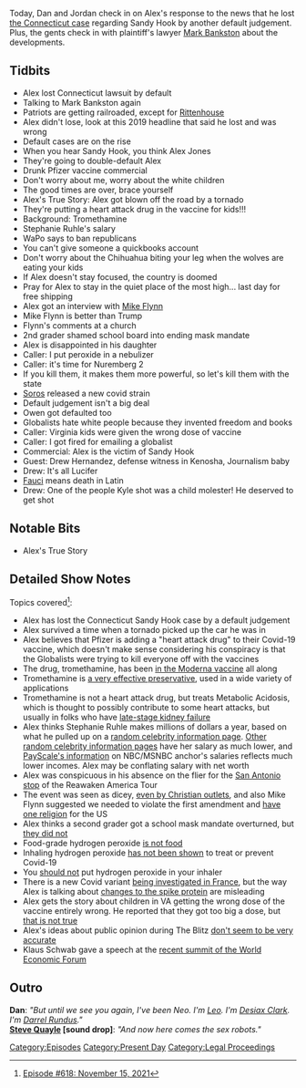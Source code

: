 {{Episode
    | title           = November 15, 2021
    | caption         = [https://knowledgefight.libsyn.com/618-november-15-2021 Listen to this episode on Libsyn]
    | episodeNumber   = 618
    | length          = 02:46:06
    | airDate         = November 17, 2021
    | coverageDate    = November 15, 2021
    | episodeType     = [[:Category:Present Day|Present Day]]
    | appearance      = [[Mark Bankston]], [[Kyle Rittenhouse]], [[Stephanie Ruhle]], [[Mike Flynn]], [[Owen Shroyer]], [[Drew Hernandez]]
    | oocDrop         = 1998: I will likely die in the next 5 years
    | previousEpisode = [[617: June 27, 2003]]
    | nextEpisode     = [[619: November 16, 2021]]
}}

{{Stub}}

Today, Dan and Jordan check in on Alex's response to the news that he lost [[Connecticut Sandy Hook Lawsuit (Lafferty v. Jones)|the Connecticut case]] regarding Sandy Hook by another default judgement.  Plus, the gents check in with plaintiff's lawyer [[Mark Bankston]] about the developments.

== Tidbits ==

*Alex lost Connecticut lawsuit by default
*Talking to Mark Bankston again
*Patriots are getting railroaded, except for [[Kyle Rittenhouse|Rittenhouse]]
*Alex didn't lose, look at this 2019 headline that said he lost and was wrong
*Default cases are on the rise
*When you hear Sandy Hook, you think Alex Jones
*They're going to double-default Alex
*Drunk Pfizer vaccine commercial
*Don't worry about me, worry about the white children
*The good times are over, brace yourself
*Alex's True Story: Alex got blown off the road by a tornado
*They're putting a heart attack drug in the vaccine for kids!!!
*Background: Tromethamine
*Stephanie Ruhle's salary
*WaPo says to ban republicans
*You can't give someone a quickbooks account
*Don't worry about the Chihuahua biting your leg when the wolves are eating your kids
*If Alex doesn't stay focused, the country is doomed
*Pray for Alex to stay in the quiet place of the most high... last day for free shipping
*Alex got an interview with [[Mike Flynn]]
*Mike Flynn is better than Trump
*Flynn's comments at a church
*2nd grader shamed school board into ending mask mandate
*Alex is disappointed in his daughter
*Caller: I put peroxide in a nebulizer
*Caller: it's time for Nuremberg 2
*If you kill them, it makes them more powerful, so let's kill them with the state
*[[George Soros|Soros]] released a new covid strain
*Default judgement isn't a big deal
*Owen got defaulted too
*Globalists hate white people because they invented freedom and books
*Caller: Virginia kids were given the wrong dose of vaccine
*Caller: I got fired for emailing a globalist
*Commercial: Alex is the victim of Sandy Hook
*Guest: Drew Hernandez, defense witness in Kenosha, Journalism baby
*Drew: It's all Lucifer
*[[Anthony Fauci|Fauci]] means death in Latin
*Drew: One of the people Kyle shot was a child molester! He deserved to get shot

==Notable Bits==

*Alex's True Story

==Detailed Show Notes==

Topics covered<ref>[https://knowledgefight.com/research/2021/11/16/episode-618-november-15-2021 Episode #618: November 15, 2021]</ref>:

*Alex has lost the Connecticut Sandy Hook case by a default judgement
*Alex survived a time when a tornado picked up the car he was in
*Alex believes that Pfizer is adding a "heart attack drug" to their Covid-19 vaccine, which doesn't make sense considering his conspiracy is that the Globalists were trying to kill everyone off with the vaccines
*The drug, tromethamine, has been [https://www.prevention.com/health/a35002158/pfizer-vs-moderna-covid-19-vaccine-ingredients/ in the Moderna vaccine] all along
*Tromethamine is [https://www.reuters.com/article/factcheck-coronavirus-vaccine/fact-check-pfizer-is-not-including-tromethamine-in-its-covid-19-vaccine-to-counter-side-effects-idUSL1N2S31ML a very effective preservative], used in a wide variety of applications
*Tromethamine is not a heart attack drug, but treats Metabolic Acidosis, which is thought to possibly contribute to some heart attacks, but usually in folks who have [https://www.renalandurologynews.com/home/news/nephrology/chronic-kidney-disease-ckd/low-serum-bicarbonate-acidotic-ckd-may-up-risks-heart-failure-heart-attack-stroke/ late-stage kidney failure]
*Alex thinks Stephanie Ruhle makes millions of dollars a year, based on what he pulled up on a [https://www.legit.ng/1248262-stephanie-ruhle-bio-age-family-net-worth.html random celebrity information page]. [https://thefamousdata.com/stephanie-ruhle/ Other random celebrity information pages] have her salary as much lower, and [https://www.payscale.com/research/US/Employer=NBC/Salary PayScale's information] on NBC/MSNBC anchor's salaries reflects much lower incomes. Alex may be conflating salary with net worth
*Alex was conspicuous in his absence on the flier for the [https://www.thrivetimeshow.com/wp-content/uploads/Reopen-America-Tour-Episode-6-Version-11-ThrivetimeShow_converted-1.jpg San Antonio stop] of the Reawaken America Tour
*The event was seen as dicey, [https://religionnews.com/2021/11/15/why-a-crowd-was-chanted-lets-go-brandon-and-sang-to-jesus-at-john-hagees-megachurch/ even by Christian outlets], and also Mike Flynn suggested we needed to violate the first amendment and [https://baptistnews.com/article/michael-flynn-says-america-needs-one-religion-under-god/#.YZL1iWDMJPY have one religion] for the US
*Alex thinks a second grader got a school mask mandate overturned, but [https://www.palmbeachpost.com/story/news/education/2021/11/06/palm-beach-county-school-mask-mandate-ends-monday-thanks-court-ruling/6321596001/ they did not]
*Food-grade hydrogen peroxide [https://www.healthline.com/health/food-grade-hydrogen-peroxide is not food]
*Inhaling hydrogen peroxide [https://sciencebasedmedicine.org/the-brownstein-protocol-is-not-a-proven-treatment-for-covid-19/ has not been shown] to treat or prevent Covid-19
*You [https://www.usatoday.com/story/news/factcheck/2021/09/30/fact-check-experts-wary-xylitol-and-hydrogen-peroxide-nasal-rinses/5912060001/ should not] put hydrogen peroxide in your inhaler
*There is a new Covid variant [https://www.reuters.com/article/us-health-coronavirus-france-variant/france-investigates-new-coronavirus-variant-detected-in-brittany-idUSKBN2B80GQ being investigated in France], but the way Alex is talking about [https://www.nature.com/articles/d41586-021-02275-2 changes to the spike protein] are misleading
*Alex gets the story about children in VA getting the wrong dose of the vaccine entirely wrong. He reported that they got too big a dose, but [https://www.washingtonpost.com/local/children-wrong-dose-vaccine-montgomery/2021/11/15/57de6340-4679-11ec-b8d9-232f4afe4d9b_story.html that is not true]
*Alex's ideas about public opinion during The Blitz [https://www.swwresearch.com/post/the-will-to-win-british-strategy-propaganda-and-public-opinion-1940-1942 don't seem to be very accurate]
*Klaus Schwab gave a speech at the [https://www.weforum.org/videos/the-great-narrative-narrating-the-future-english recent summit of the World Economic Forum]

==Outro==

'''Dan''': ''"But until we see you again, I've been Neo. I'm [[leo Zagami|Leo]]. I'm [[Desiax Clark]]. I'm [[Darrel Rundus]]."''<br>
'''[[Steve Quayle]] [sound drop]''': ''"And now here comes the sex robots."''

[[Category:Episodes]]
[[Category:Present Day]]
[[Category:Legal Proceedings]]
